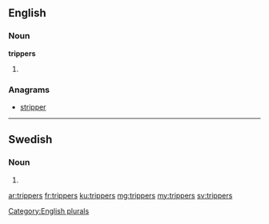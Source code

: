 ==English==

===Noun===
'''trippers'''

# {{plural of|[[tripper]]}}

===Anagrams===
* [[stripper#English|stripper]]

[[Category:English plurals]]

----

==Swedish==

===Noun===
{{head|sv|noun form}}

# {{sv-noun-form-indef-gen-pl|tripp}}

[[ar:trippers]]
[[fr:trippers]]
[[ku:trippers]]
[[mg:trippers]]
[[my:trippers]]
[[sv:trippers]]